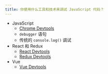 ```yaml
---
title: 你使用什么工具和技术来调试 JavaScript 代码？
---
```


- JavaScript
  - [Chrome Devtools](https://hackernoon.com/twelve-fancy-chrome-devtools-tips-dc1e39d10d9d)
  - `debugger` 语句
  - 传统的 `console.log()` 调试
- React 和 Redux
  - [React Devtools](https://github.com/facebook/react-devtools)
  - [Redux Devtools](https://github.com/gaearon/redux-devtools)
- Vue
  - [Vue Devtools](https://github.com/vuejs/vue-devtools)
